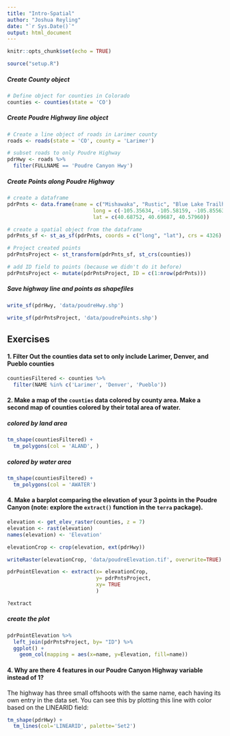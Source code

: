 ```yaml
---
title: "Intro-Spatial"
author: "Joshua Reyling"
date: "`r Sys.Date()`"
output: html_document
---
```


```r
knitr::opts_chunk$set(echo = TRUE)
```

```r
source("setup.R")
```

##### Create County object

```r
# Define object for counties in Colorado
counties <- counties(state = 'CO')
```

##### Create Poudre Highway line object

```r
# Create a line object of roads in Larimer county
roads <- roads(state = 'CO', county = 'Larimer')

# subset roads to only Poudre Highway
pdrHwy <- roads %>% 
  filter(FULLNAME == 'Poudre Canyon Hwy')
```

##### Create Points along Poudre Highway

```r
# create a dataframe
pdrPnts <- data.frame(name = c("Mishawaka", "Rustic", "Blue Lake Trailhead"),
                            long = c(-105.35634, -105.58159, -105.85563),
                            lat = c(40.68752, 40.69687, 40.57960))

# create a spatial object from the dataframe
pdrPnts_sf <- st_as_sf(pdrPnts, coords = c("long", "lat"), crs = 4326)

# Project created points
pdrPntsProject <- st_transform(pdrPnts_sf, st_crs(counties))

# add ID field to points (because we didn't do it before)
pdrPntsProject <- mutate(pdrPntsProject, ID = c(1:nrow(pdrPnts)))
```

##### Save highway line and points as shapefiles

```r
write_sf(pdrHwy, 'data/poudreHwy.shp')

write_sf(pdrPntsProject, 'data/poudrePoints.shp')
```

## Exercises

#### 1. Filter Out the counties data set to only include Larimer, Denver, and Pueblo counties

```r
countiesFiltered <- counties %>% 
  filter(NAME %in% c('Larimer', 'Denver', 'Pueblo'))
```

#### 2. Make a map of the `counties` data colored by county area. Make a second map of counties colored by their total area of water.

##### *colored by land area*

```r
tm_shape(countiesFiltered) +
  tm_polygons(col = 'ALAND', )
```

##### *colored by water area*

```r
tm_shape(countiesFiltered) +
  tm_polygons(col = 'AWATER')
```

#### 4. Make a barplot comparing the elevation of your 3 points in the Poudre Canyon (note: explore the `extract()` function in the `terra` package).

```r
elevation <- get_elev_raster(counties, z = 7)
elevation <- rast(elevation)
names(elevation) <- 'Elevation'

elevationCrop <- crop(elevation, ext(pdrHwy))

writeRaster(elevationCrop, 'data/poudreElevation.tif', overwrite=TRUE)

pdrPointElevation <- extract(x= elevationCrop, 
                             y= pdrPntsProject,
                             xy= TRUE
                             ) 

?extract
```

##### *create the plot*

```r
pdrPointElevation %>%
  left_join(pdrPntsProject, by= "ID") %>% 
  ggplot() +
    geom_col(mapping = aes(x=name, y=Elevation, fill=name))
```

#### 4. Why are there 4 features in our Poudre Canyon Highway variable instead of 1?

The highway has three small offshoots with the same name, each having its own entry in the data set. You can see this by plotting this line with color based on the LINEARID field:

```r
tm_shape(pdrHwy) +
  tm_lines(col='LINEARID', palette='Set2')
```
